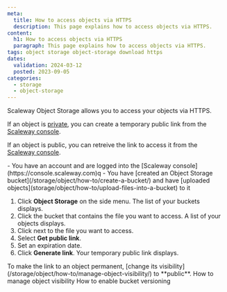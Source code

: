 ```yaml
---
meta:
  title: How to access objects via HTTPS
  description: This page explains how to access objects via HTTPS.
content:
  h1: How to access objects via HTTPS
  paragraph: This page explains how to access objects via HTTPS.
tags: object storage object-storage download https
dates:
  validation: 2024-03-12
  posted: 2023-09-05
categories:
  - storage
  - object-storage
---
```


Scaleway Object Storage allows you to access your objects via HTTPS.

If an object is [private](/storage/object/how-to/manage-object-visibility/), you can create a temporary public link from the [Scaleway console](https://console.scaleway.com).

If an object is public, you can retreive the link to access it from the [Scaleway console](https://console.scaleway.com).

<Message type="requirement">
  - You have an account and are logged into the [Scaleway console](https://console.scaleway.com)q
  - You have [created an Object Storage bucket](/storage/object/how-to/create-a-bucket/) and have [uploaded objects](storage/object/how-to/upload-files-into-a-bucket) to it
</Message>

1. Click **Object Storage** on the side menu. The list of your buckets displays.
2. Click the bucket that contains the file you want to access. A list of your objects displays.
3. Click <Icon name="more" /> next to the file you want to access.
4. Select **Get public link**.
5. Set an expiration date.
6. Click **Generate link**. Your temporary public link displays.

<Message type="note">
  To make the link to an object permanent, [change its visibility](/storage/object/how-to/manage-object-visibility/) to **public**.
</Message>

<Navigation title="See also">
  <PreviousButton to="/storage/object/how-to/manage-object-visibility">How to manage object visibility</PreviousButton>
  <NextButton to="/storage/object/how-to/enable-bucket-versioning/">How to enable bucket versioning</NextButton>
</Navigation>